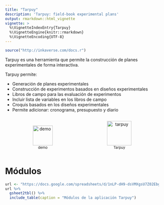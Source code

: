 ---
title: "Tarpuy"
description: 'Tarpuy: field-book experimental plans'
output: rmarkdown::html_vignette
vignette: >
  %\VignetteIndexEntry{Tarpuy}
  %\VignetteEngine{knitr::rmarkdown}
  %\VignetteEncoding{UTF-8}
---

```{r setup, include=FALSE}
source("http://inkaverse.com/docs.r")
```

Tarpuy es una herramienta que permite la construcción de planes experimentales de forma interactiva.

Tarpuy permite:

- Generación de planes experimentales
- Construcción de experimentos basados en diseños experimentales
- Libros de campo para las evaluación de experimentos 
- Incluir lista de variables en los libros de campo
- Croquis basados en los diseños experimentales
- Permite adicionar: cronograma, presupuesto y diario

```{=html}
<div id=footer style="width:100%; margin:auto;">

<div style="display:inline-block; width:49%">
<p style="text-align:center">
<a target="_blank" href="https://www.youtube.com/playlist?list=PLSQMdOu57lj8XTyH5KUN9h-VL5TAEsaBC">
<img src="https://flavjack.github.io/inti/img/youtube.png" style="height:65px" title="demo"></a>
<span style="display:block;"><small>demo</small></span>
</p></div>

<div style="display:inline-block; width:49%">
<p style="text-align:center">
<a target="_blank" href="https://flavjack.shinyapps.io/tarpuy/"><img src="https://flavjack.github.io/inti/img/tarpuy.png" style="height:80px" title="tarpuy"></a>
<span style="display:block;"><small>Tarpuy</small></span>
</p></div>

</div>
```

# Módulos

```{r}
url <- "https://docs.google.com/spreadsheets/d/1nLP-dH9-dsVMXgsU7Z02EbgWvMIBKG5IYVRHAJCN-Z0/edit#gid=73943593"
url %>% 
  gsheet2tbl() %>% 
  include_table(caption = "Módulos de la aplicación Tarpuy")
```
